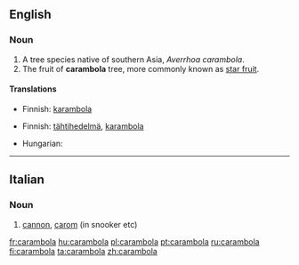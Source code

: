 {{wikipedia}}
==English==

===Noun===
{{en-noun}}

# A tree species native of southern Asia, ''Averrhoa carambola''.
# The fruit of '''carambola''' tree, more commonly known as [[star fruit]].

====Translations====
{{trans-top|tree}}
* Finnish: [[karambola]]
{{trans-mid}}
{{trans-bottom}}

{{trans-top|fruit}}
* Finnish: [[tähtihedelmä]], [[karambola]]
{{trans-mid}}
* Hungarian: {{t|hu|csillaggyümölcs}}
{{trans-bottom}}

----

==Italian==

===Noun===
{{it-noun|carambol|f|a|e}}

# [[cannon]], [[carom]] (in snooker etc)

[[fr:carambola]]
[[hu:carambola]]
[[pl:carambola]]
[[pt:carambola]]
[[ru:carambola]]
[[fi:carambola]]
[[ta:carambola]]
[[zh:carambola]]